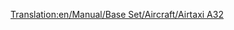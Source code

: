 [[Translation:en/Manual/Base Set/Aircraft/Airtaxi A32]]

{{nl/Manual/Base Set/Aircraft/Vliegtuig|Cost=36.914 (73,828)
|Speed=947 km/h (592 MPH)
|Annual=4.781 (9,562)
|Designed=1987
|Lifespan=24
|Capacity=160 passagiers & 20 zakken post
|Description=Een standaard straalvliegtuig. Voorkeur voor grotere vliegvelden.
|Real-life=[https://www.wikipedia.org/wiki/Airbus A320 Airbus A320]
}}